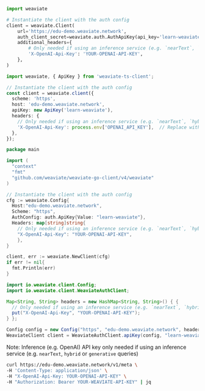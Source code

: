 <!-- Delete these imports if already imported in the file -->

<Tabs groupId="languages">
<TabItem value="py" label="Python">

```python
import weaviate

# Instantiate the client with the auth config
client = weaviate.Client(
    url='https://edu-demo.weaviate.network',
    auth_client_secret=weaviate.auth.AuthApiKey(api_key='learn-weaviate'),
    additional_headers={
        # Only needed if using an inference service (e.g. `nearText`, `hybrid` or `generative` queries)
        'X-OpenAI-Api-Key': 'YOUR-OPENAI-API-KEY',
    },
)
```

</TabItem>
<TabItem value="js" label="JS/TS Client v2">

```ts
import weaviate, { ApiKey } from 'weaviate-ts-client';

// Instantiate the client with the auth config
const client = weaviate.client({
  scheme: 'https',
  host: 'edu-demo.weaviate.network',
  apiKey: new ApiKey('learn-weaviate'),
  headers: {
    // Only needed if using an inference service (e.g. `nearText`, `hybrid` or `generative` queries)
    'X-OpenAI-Api-Key': process.env['OPENAI_API_KEY'],  // Replace with your API key
  },
});
```

</TabItem>
<TabItem value="go" label="Go">

```go
package main

import (
  "context"
  "fmt"
  "github.com/weaviate/weaviate-go-client/v4/weaviate"
)

// Instantiate the client with the auth config
cfg := weaviate.Config{
  Host:"edu-demo.weaviate.network",
  Scheme: "https",
  AuthConfig: auth.ApiKey{Value: "learn-weaviate"},
  Headers: map[string]string{
    // Only needed if using an inference service (e.g. `nearText`, `hybrid` or `generative` queries)
    "X-OpenAI-Api-Key": "YOUR-OPENAI-API-KEY",
    },
}

client, err := weaviate.NewClient(cfg)
if err != nil{
  fmt.Println(err)
}
```

</TabItem>
<TabItem value="java" label="Java">

```java
import io.weaviate.client.Config;
import io.weaviate.client.WeaviateAuthClient;

Map<String, String> headers = new HashMap<String, String>() { {
  // Only needed if using an inference service (e.g. `nearText`, `hybrid` or `generative` queries)
  put("X-OpenAI-Api-Key", "YOUR-OPENAI-API-KEY");
} };

Config config = new Config("https", "edu-demo.weaviate.network", headers);
WeaviateClient client = WeaviateAuthClient.apiKey(config, "learn-weaviate");
```

</TabItem>
<TabItem value="curl" label="Curl">

Note: Inference (e.g. OpenAI) API key only needed if using an inference service (e.g. `nearText`, `hybrid` or `generative` queries)
```bash
curl https://edu-demo.weaviate.network/v1/meta \
-H 'Content-Type: application/json' \
-H "X-OpenAI-Api-Key: YOUR-OPENAI-API-KEY" \
-H "Authorization: Bearer YOUR-WEAVIATE-API-KEY" | jq
```

</TabItem>
</Tabs>
